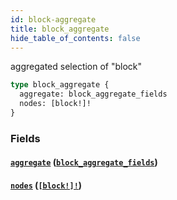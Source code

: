 ```yaml
---
id: block-aggregate
title: block_aggregate
hide_table_of_contents: false
---
```


aggregated selection of "block"

```graphql
type block_aggregate {
  aggregate: block_aggregate_fields
  nodes: [block!]!
}
```

### Fields

#### [`aggregate`](#) ([`block_aggregate_fields`](../objects/block-aggregate-fields))

#### [`nodes`](#) ([`[block!]!`](../objects/block))
